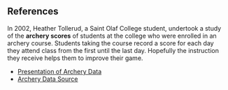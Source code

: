## References

In 2002, Heather Tollerud, a Saint Olaf College student, undertook a study of the **archery scores** of students at the college who were enrolled in an archery course. Students taking the course record a score for each day they attend class from the first until the last day. Hopefully the instruction they receive helps them to improve their game.


- [Presentation of Archery Data](http://maumau93.github.io/r_presentation/)
- [Archery Data Source](https://cran.r-project.org/web/packages/Stat2Data/Stat2Data.pdf)

